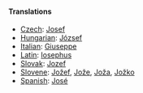 ====Translations====
*[[Czech]]: [[Josef]]
*[[Hungarian]]: [[József]]
*[[Italian]]: [[Giuseppe]]
*[[Latin]]: [[Iosephus]]
*[[Slovak]]: [[Jozef]]
*[[Slovene]]: [[Jožef]], [[Jože]], [[Joža]], [[Jožko]]
*[[Spanish]]: [[José]]
